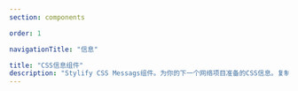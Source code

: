 ```yaml
---
section: components

order: 1

navigationTitle: "信息"

title: "CSS信息组件"
description: "Stylify CSS Messags组件。为你的下一个网络项目准备的CSS信息。复制&粘贴，无需CSS框架。"
---
```


<InteractivePreview
	class="margin-bottom:48px"
	min-height="400"
	title="信息"
	description="如果你使用阴影组件的阴影和一个固定的位置，它可以作为一个警告，例如在窗口的上/下侧。"
	htmlSnippet="components/messages"
/>
